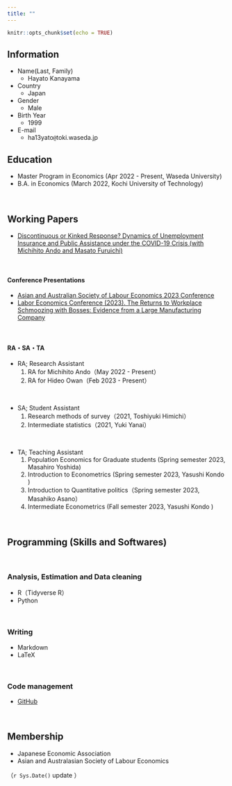 ```yaml
---
title: ""
---
```


```r
knitr::opts_chunk$set(echo = TRUE)
```


<!-- Google tag (gtag.js) -->
<script async src="https://www.googletagmanager.com/gtag/js?id=G-FXEQV713CW"></script>
<script>
  window.dataLayer = window.dataLayer || [];
  function gtag(){dataLayer.push(arguments);}
  gtag('js', new Date());

  gtag('config', 'G-FXEQV713CW');
</script>

## Information

- Name(Last, Family)
  - Hayato Kanayama

- Country
  - Japan

- Gender
  - Male
  
- Birth Year
  - 1999

- E-mail
  - ha13yato`@`toki.waseda.jp

## Education

- Master Program in Economics (Apr 2022 - Present, Waseda University)
- B.A. in Economics (March 2022, Kochi University of Technology)

\

## Working Papers

- [Discontinuous or Kinked Response? Dynamics of Unemployment Insurance and Public Assistance under the COVID-19 Crisis (with Michihito Ando and Masato Furuichi)](https://papers.ssrn.com/sol3/papers.cfm?abstract_id=4617281)



\ 

#### Conference Presentations

- [Asian and Australian Society of Labour Economics 2023 Conference](https://virtual.oxfordabstracts.com/#/event/public/4290/submission/245)
- [Labor Economics Conference (2023). The Returns to Workplace Schmoozing with Bosses: Evidence from a Large Manufacturing Company](https://sites.google.com/site/kansailabor/conference/26th?authuser=0)

\ 

#### RA・SA・TA

- RA; Research Assistant
	1. RA for Michihito Ando（May 2022 - Present）
	1. RA for Hideo Owan（Feb 2023 - Present）

\ 

- SA; Student Assistant
	1. Research methods of survey（2021, Toshiyuki Himichi）
	1. Intermediate statistics（2021, Yuki Yanai）
	
\	
	
- TA; Teaching Assistant
	1. Population Economics for Graduate students (Spring semester 2023, Masahiro Yoshida)
	1. Introduction to Econometrics (Spring semester 2023, Yasushi Kondo )
	1. Introduction to Quantitative politics（Spring semester 2023, Masahiko Asano）
	1. Intermediate Econometrics (Fall semester 2023, Yasushi Kondo )

\ 

## Programming (Skills and Softwares)

\ 

### Analysis, Estimation and Data cleaning


- R（Tidyverse R）
- Python

\ 

### Writing

- Markdown
- LaTeX

\ 

### Code management

- [GitHub](https://github.com/kanayama8810)

\ 

## Membership

- Japanese Economic Association
- Asian and Australasian Society of Labour Economics

（`r Sys.Date()` update ）
